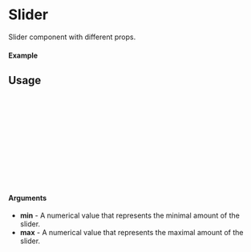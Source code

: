 
<Meta of={Slider} title="Slider" />

# Slider

Slider component with different props.

#### Example

<Canvas of={Slider.Primary} />

## Usage

```ts
import {Slider} from "sld-ui";

const Example = () => {
  return (
      <Slider
        max={100}
        min={0}
      />
  );
};

export default Example;
```

#### Arguments

- **min** - A numerical value that represents the minimal amount of the slider.
- **max** - A numerical value that represents the maximal amount of the slider.
